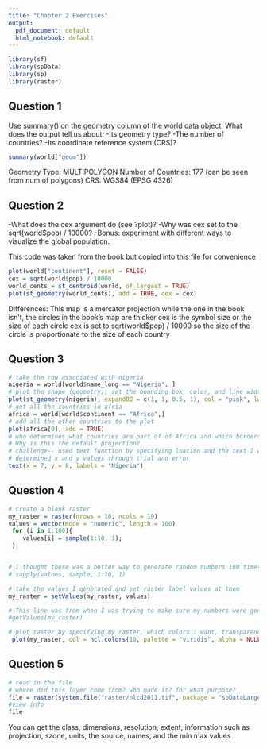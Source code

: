 ```yaml
---
title: "Chapter 2 Exercises"
output:
  pdf_document: default
  html_notebook: default
---
```

```r
library(sf)
library(spData)
library(sp)
library(raster)
```
## Question 1
Use summary() on the geometry column of the world data object. What does the output tell us about:
-Its geometry type?
-The number of countries? 
-Its coordinate reference system (CRS)? 
```r
summary(world["geom"])
```
Geometry Type: MULTIPOLYGON
Number of Countries: 177 (can be seen from num of polygons)
CRS:  WGS84 (EPSG 4326)

## Question 2 
-What does the cex argument do (see ?plot)?
-Why was cex set to the sqrt(world$pop) / 10000?
-Bonus: experiment with different ways to visualize the global population.

This code was taken from the book but copied into this file for convenience 

```r
plot(world["continent"], reset = FALSE)
cex = sqrt(world$pop) / 10000
world_cents = st_centroid(world, of_largest = TRUE)
plot(st_geometry(world_cents), add = TRUE, cex = cex)
```
Differences: This map is a mercator projection while the one in the book isn't, the circles in the book's map are thicker
cex is the symbol size or the size of each circle
cex is set to sqrt(world$pop) / 10000 so the size of the circle is proportionate to the size of each country


## Question 3

```r
# take the row associated with nigeria
nigeria = world[world$name_long == "Nigeria", ]
# plot the shape (geometry), set the bounding box, color, and line width
plot(st_geometry(nigeria), expandBB = c(1, 1, 0.5, 1), col = "pink", lwd = 4)
# get all the countries in afria
africa = world[world$continent == "Africa",]
# add all the other countries to the plot
plot(africa[0], add = TRUE)
# who determines what countries are part of of Africa and which borders are used?
# Why is this the default projection?
# challenge-- used text function by specifying loation and the text I wanted displayed
# determined x and y values through trial and error 
text(x = 7, y = 8, labels = "Nigeria")

```

## Question 4
```r
# create a blank raster
my_raster = raster(nrows = 10, ncols = 10)
values = vector(mode = "numeric", length = 100)
 for (i in 1:100){
    values[i] = sample(1:10, 1);
 }


# I thought there was a better way to generate random numbers 100 times than a loop so I tried this but it didn't seem to work so I went back to the loop
# sapply(values, sample, 1:10, 1)

# take the values I generated and set raster label values at them 
my_raster = setValues(my_raster, values)

# This line was from when I was trying to make sure my numbers were generating properly
#getValues(my_raster)

# plot raster by specifying my raster, which colors i want, transparency, and the max pixels in the raster
 plot(my_raster, col = hcl.colors(10, palette = "viridis", alpha = NULL), maxpixels = 100)
```

## Question 5

```r
# read in the file
# where did this layer come from? who made it? for what purpose?
file = raster(system.file("raster/nlcd2011.tif", package = "spDataLarge"))
#view info
file
```
You can get the class, dimensions, resolution, extent, information such as projection, szone, units, the source, names, and the min max values

